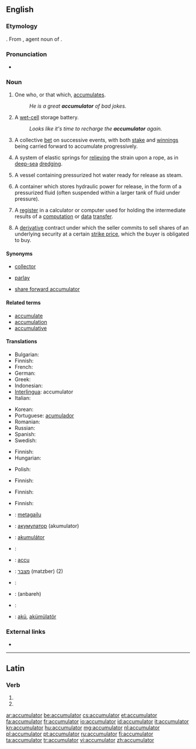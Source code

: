 ==English==

===Etymology===
{{suffix|accumulate|or}}. From {{etyl|la}} {{term|lang=la|accumulator|accumulātor}}, agent noun of {{term|lang=la|accumulo|accumulō|pile up}}.

===Pronunciation===
* {{audio|en-us-accumulator.ogg|Audio (US)}}

===Noun===
{{en-noun}}

# One who, or that which, [[accumulate]]s.
#: ''He is a great '''accumulator''' of bad jokes.''
# {{British}} A [[wet cell|wet-cell]] storage battery.
#: ''Looks like it's time to recharge the '''accumulator''' again.''
# {{betting}} A collective [[bet]] on successive events, with both [[stake]] and [[winnings]] being carried forward to accumulate progressively.
# {{mechanics}} A system of elastic springs for [[relieve|relieving]] the strain upon a rope, as in [[deep-sea]] [[dredging]].
# {{manufacturing}} A vessel containing pressurized hot water ready for release as steam.
# {{engineering|hydraulics}} A container which stores hydraulic power for release, in the form of a pressurized fluid (often suspended within a larger tank of fluid under pressure).
# {{computer science}} A [[register]] in a calculator or computer used for holding the intermediate results of a [[computation]] or [[data]] [[transfer]].
# {{finance}} A [[derivative]] contract under which the seller commits to sell shares of an underlying security at a certain [[strike price]], which the buyer is obligated to buy. 

====Synonyms====
* {{sense|one who or that which accumulates}} [[collector]]
* {{sense|serial bet}} [[parlay]]
* {{sense|derivative contract}} [[share forward accumulator]]

====Related terms====
* [[accumulate]]
* [[accumulation]]
* [[accumulative]]

====Translations====
{{trans-top|one who or that which accumulates}}
* Bulgarian: {{t+|bg|акумулатор}}
* Finnish: {{t|fi|varaaja}}
* French: {{t+|fr|accumulateur|m}}
* German: {{t+|de|Akkumulator|m}}
* Greek: {{t+|el|συσσωρευτής|m|tr=sisoreftís}}
* Indonesian: {{t-|id|akumulator|xs=Indonesian}}
* [[Interlingua]]: accumulator
* Italian: {{t+|it|accumulatore|m}}
{{trans-mid}}
* Korean: {{t|ko|축적자|tr=chukjeokja|sc=Hang}}
* Portuguese: [[acumulador]] {{m}}
* Romanian: {{t|ro|acumulator}}
* Russian: {{t+|ru|аккумулятор|m|tr=akkumuljátor}}
* Spanish: {{t+|es|acumulador|m}}
* Swedish: {{t+|sv|ackumulator}}
{{trans-bottom}}

{{trans-top|wet-cell storage battery}}
* Finnish: {{t|fi|akku}}
* Hungarian: {{t|hu|akkumulátor}}
{{trans-mid}}
* Polish: {{t|pl|akumulator|m}}
{{trans-bottom}}

{{trans-top|betting: collective bet on successive events}}
{{trans-mid}}
{{trans-bottom}}

{{trans-top|mechanics: system of elastic springs for relieving strain upon a rope}}
{{trans-mid}}
{{trans-bottom}}

{{trans-top|manufacturing: vessel containing pressurized hot water ready for release as steam}}
* Finnish: {{t|fi|höyryakku}}
{{trans-mid}}
{{trans-bottom}}

{{trans-top|hydraulics: container which stores hydraulic power for release}}
* Finnish: {{t|fi|painesäiliö}}
{{trans-mid}}
{{trans-bottom}}

{{trans-top|computer science: register for holding intermediate results}}
* Finnish: {{t|fi|välimuisti}}
{{trans-mid}}
{{trans-bottom}}

{{trans-top|finance: type of derivative contract}}
{{trans-mid}}
{{trans-bottom}}

{{checktrans-top}}
* {{ttbc|Basque}}: [[metagailu]]
* {{ttbc|Bulgarian}}: [[акумулатор]] (akumulator) {{m}}
* {{ttbc|Czech}}: [[akumulátor]] {{m}}
* {{ttbc|Danish}}: {{t|da|akkumulator}}
* {{ttbc|Dutch}}: [[accu]]
* {{ttbc|Hebrew}}: [[מצבר]] (matzber) {{m}} (2)
{{trans-mid}}
* {{ttbc|Norwegian}}: {{t|no|akkumulator}}
* {{ttbc|Persian}}: {{fa-Arab|[[انباره]]}} (anbareh)
* {{ttbc|Swedish}}: {{t+|sv|ackumulator}}
* {{ttbc|Turkish}}: [[akü]], [[akümülatör]]
{{trans-bottom}}

===External links===
* {{pedialite|dab=accumulator}}

----

==Latin==

===Verb===
{{la-verb-form|accumulātor}}

# {{conjugation of|accumulo|accumulō|2|s|fut|pass|imp|lang=la}}
# {{conjugation of|accumulo|accumulō|3|s|fut|pass|imp|lang=la}}

[[ar:accumulator]]
[[be:accumulator]]
[[cs:accumulator]]
[[et:accumulator]]
[[fa:accumulator]]
[[fr:accumulator]]
[[io:accumulator]]
[[id:accumulator]]
[[it:accumulator]]
[[kn:accumulator]]
[[hu:accumulator]]
[[mg:accumulator]]
[[nl:accumulator]]
[[pl:accumulator]]
[[pt:accumulator]]
[[ru:accumulator]]
[[fi:accumulator]]
[[ta:accumulator]]
[[tr:accumulator]]
[[vi:accumulator]]
[[zh:accumulator]]